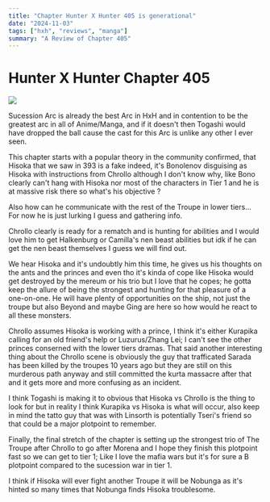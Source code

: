 ```yaml
---
title: "Chapter Hunter X Hunter 405 is generational"
date: "2024-11-03"
tags: ["hxh", "reviews", "manga"]
summary: "A Review of Chapter 405"
---
```


# Hunter X Hunter Chapter 405

![](https://cdn.onepiecechapters.com/file/CDN-M-A-N/hxh_405_m_002.png)

Sucession Arc is already the best Arc in HxH and in contention to be the greatest arc in all of Anime/Manga, and if it doesn't then Togashi would have dropped the ball cause the cast for this Arc is unlike any other I ever seen.

This chapter starts with a popular theory in the community confirmed, that Hisoka that we saw in 393 is a fake indeed, it's Bonolenov disguising as Hisoka with instructions from Chrollo although I don't know why, like Bono clearly can't hang with Hisoka nor most of the characters in Tier 1 and he is at massive risk there so what's his objective ?

Also how can he communicate with the rest of the Troupe in lower tiers... For now he is just lurking I guess and gathering info.

Chrollo clearly is ready for a rematch and is hunting for abilities and I would love him to get Halkenburg or Camilla's nen beast abilities but idk if he can get the nen beast themselves I guess we will find out.

We hear Hisoka and it's undoubtly him this time, he gives us his thoughts on the ants and the princes and even tho it's kinda of cope like Hisoka would get destroyed by the mereum or his trio but I love that he copes; he gotta keep the allure of being the strongest and hunting for that pleasure of a one-on-one. He will have plenty of opportunities on the ship, not just the troupe but also Beyond and maybe Ging are here so how would he react to all these monsters.

Chrollo assumes Hisoka is working with a prince, I think it's either Kurapika calling for an old friend's help or Luzurus/Zhang Lei; I can't see the other princes conserned with the lower tiers dramas. That said another interesting thing about the Chrollo scene is obviously the guy that trafficated Sarada has been killed by the troupes 10 years ago but they are still on this murderous path anyway and still committed the kurta massacre after that and it gets more and more confusing as an incident.

I think Togashi is making it to obvious that Hisoka vs Chrollo is the thing to look for but in reality I think Kurapika vs Hisoka is what will occur, also keep in mind the tatto guy that was with Linsorth is potentially Tseri's friend so that could be a major plotpoint to remember.

Finally, the final stretch of the chapter is setting up the strongest trio of The Troupe after Chrollo to go after Morena and I hope they finish this plotpoint fast so we can get to tier 1; Like I love the mafia wars but it's for sure a B plotpoint compared to the sucession war in tier 1.

I think if Hisoka will ever fight another Troupe it will be Nobunga as it's hinted so many times that Nobunga finds Hisoka troublesome.
